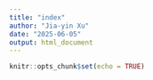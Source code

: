```yaml
---
title: "index"
author: "Jia-yin Xu"
date: "2025-06-05"
output: html_document
---
```


```r
knitr::opts_chunk$set(echo = TRUE)
```


